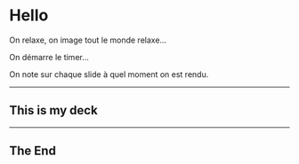 
# Hello

<Notes>

On relaxe, on image tout le monde relaxe...

On démarre le timer...

On note sur chaque slide à quel moment on est rendu.

</Notes> 

---

## This is my deck

---

## The End

